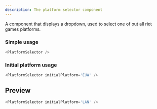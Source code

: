 ```yaml
---
description: The platform selector component
---
```



A component that displays a dropdown, used to select one of out all riot games platforms.

### Simple usage
```js
<PlatformSelector />
```

### Initial platform usage

```js
<PlatformSelector initialPlatform='EUW' />
```

## Preview
```js live
<PlatformSelector initialPlatform='LAN' />
```